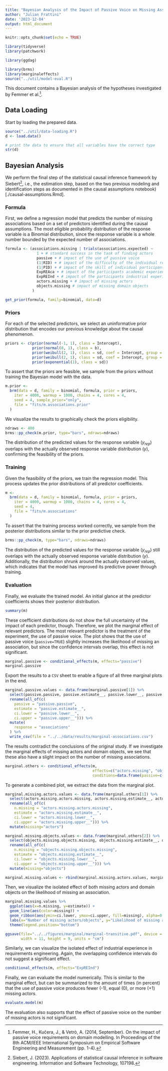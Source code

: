 ```yaml
---
title: "Bayesian Analysis of the Impact of Passive Voice on Missing Associations"
author: "Julian Frattini"
date: '2023-12-04'
output: html_document
---
```


```r
knitr::opts_chunk$set(echo = TRUE)

library(tidyverse)
library(patchwork)

library(ggdag)

library(brms)
library(marginaleffects)
source("../util/model-eval.R")
```

This document contains a Bayesian analysis of the hypotheses investigated by Femmer et al.^[Femmer, H., Kučera, J., & Vetrò, A. (2014, September). On the impact of passive voice requirements on domain modelling. In Proceedings of the 8th ACM/IEEE International Symposium on Empirical Software Engineering and Measurement (pp. 1-4).].

## Data Loading

Start by loading the prepared data.

```r
source("../util/data-loading.R")
d <- load.data()

# print the data to ensure that all variables have the correct type
str(d)
```


## Bayesian Analysis

We perform the final step of the statistical causal inference framework by Siebert^[Siebert, J. (2023). Applications of statistical causal inference in software engineering. Information and Software Technology, 107198.], i.e., the estimation step, based on the two previous modeling and identification steps as documented in (the causal assumptions notebook)[./causal-assumptions.Rmd].

### Formula

First, we define a regression model that predicts the number of missing associations based on a set of predictors identified during the causal assumptions. The most eligible probability distribution of the response variable is a Binomial distribution, since the response variable is a whole number bounded by the expected number of associations.

```r
formula <- (associations.missing | trials(associations.expected) ~ 
              1 + # standard success in the task of finding actors
              passive + # impact of the use of passive voice
              (1|RID) + # impact of the difficulty of the individual requirements
              (1|PID) + # impact of the skill of individual participants
              ExpREAca + # impact of the participants academic experience in RE
              ExpREInd + # impact of the participants industrial experience in RE
              actors.missing + # impact of missing actors
              objects.missing # impact of missing domain objects
            )

get_prior(formula, family=binomial, data=d)
```

### Priors

For each of the selected predictors, we select an uninformative prior distribution that encodes our previous knowledge about the causal phenomenon.

```r
priors <- c(prior(normal(-1, 1), class = Intercept),
            prior(normal(0, 1), class = b),
            prior(weibull(2, 1), class = sd, coef = Intercept, group = RID),
            prior(weibull(2, 1), class = sd, coef = Intercept, group = PID),
            prior(exponential(1), class = sd))
```

To assert that the priors are feasible, we sample from the priors without training the Bayesian model with the data.

```r
m.prior <-
  brm(data = d, family = binomial, formula, prior = priors,
    iter = 4000, warmup = 1000, chains = 4, cores = 4,
    seed = 4, sample_prior="only",
    file = "fits/m.associations.prior"
  )
```

We visualize the results to graphically check the priors eligibility.

```r
ndraws <- 400
brms::pp_check(m.prior, type="bars", ndraws=ndraws)
```

The distribution of the predicted values for the response variable ($y_{rep}$) overlaps with the actually observed response variable distribution ($y$), confirming the feasibility of the priors.

### Training

Given the feasibility of the priors, we train the regression model. This process updates the prior distributions of all predictor coefficients.

```r
m <-
  brm(data = d, family = binomial, formula, prior = priors,
    iter = 4000, warmup = 1000, chains = 4, cores = 4,
    seed = 4,
    file = "fits/m.associations"
  )
```

To assert that the training process worked correctly, we sample from the posterior distributions similar to the prior predictive check.

```r
brms::pp_check(m, type="bars", ndraws=ndraws)
```

The distribution of the predicted values for the response variable ($y_{rep}$) still overlaps with the actually observed response variable distribution ($y$). Additionally, the distribution shrunk around the actually observed values, which indicates that the model has improved its predictive power through training.

### Evaluation

Finally, we evaluate the trained model. An initial glance at the predictor coefficients shows their posterior distribution.

```r
summary(m)
```

These coefficient distributions do not show the full uncertainty of the impact of each predictor, though. Therefore, we plot the marginal effect of relevant predictors. The most relevant predictor is the treatment of the experiment, the use of passive voice. The plot shows that the use of passive voice (`passive=TRUE`) slightly increases the likelihood of missing an association, but since the confidence intervals overlap, this effect is not significant.

```r
marginal.passive <- conditional_effects(m, effects="passive")
marginal.passive
```

Export the results to a `CSV` sheet to enable a figure of all three marginal plots in the end.

```r
marginal.passive.values <- data.frame(marginal.passive[1]) %>% 
  select(passive.passive, passive.estimate__, passive.lower__, passive.upper__) %>% 
  rename(all_of(c(
    passive = "passive.passive",
    estimate = "passive.estimate__", 
    ci.lower = "passive.lower__", 
    ci.upper = "passive.upper__"))) %>% 
  mutate(
    response = "associations"
  ) %>% 
  write_csv(file = "../../data/results/marginal-associations.csv")
```

The results contradict the conclusions of the original study. If we investigate the marginal effects of missing actors and domain objects, we see that these also have a slight impact on the number of missing associations.

```r
marginal.others <- conditional_effects(m, 
                                       effects=c("actors.missing", "objects.missing"),
                                       conditions=data.frame(passive=c(TRUE)))
```

To generate a combined plot, we extract the data from the marginal plot.

```r
marginal.missing.actors.values <- data.frame(marginal.others[1]) %>% 
  select(actors.missing.actors.missing, actors.missing.estimate__, actors.missing.lower__, actors.missing.upper__) %>% 
  rename(all_of(c(
    n.missing = "actors.missing.actors.missing",
    estimate = "actors.missing.estimate__",
    ci.lower = "actors.missing.lower__",
    ci.upper = "actors.missing.upper__"))) %>%
  mutate(missing="actors")

marginal.missing.objects.values <- data.frame(marginal.others[2]) %>% 
  select(objects.missing.objects.missing, objects.missing.estimate__, objects.missing.lower__, objects.missing.upper__) %>% 
  rename(all_of(c(
    n.missing = "objects.missing.objects.missing",
    estimate = "objects.missing.estimate__",
    ci.lower = "objects.missing.lower__",
    ci.upper = "objects.missing.upper__"))) %>%
  mutate(missing="objects")

marginal.missing.values <- rbind(marginal.missing.actors.values, marginal.missing.objects.values)
```

Then, we visualize the isolated effect of both missing actors and domain objects on the likelihood of missing an association.

```r
marginal.missing.values %>% 
  ggplot(aes(x=n.missing, y=estimate)) +
  geom_line(aes(color=missing)) + 
  geom_ribbon(aes(ymin=ci.lower, ymax=ci.upper, fill=missing), alpha=0.2) +
  labs(x="Number of missing actors/objects", y="Likelihood of missing an association") +
  theme(legend.position="bottom")
```

```r
ggsave(file="../../figures/marginal/marginal-transitive.pdf", device = "pdf",
       width = 11, height = 9, units = "cm")
```


Similarly, we can visualize the isolated effect of industrial experience in requirements engineering. Again, the overlapping confidence intervals do not suggest a significant effect.

```r
conditional_effects(m, effects="ExpREInd")
```

Finally, we can evaluate the model numerically. This is similar to the marginal effect, but can be summarized to the amount of times (in percent) that the use of passive voice produces fewer (-1), equal (0), or more (+1) missing actors.

```r
evaluate.model(m)
```

The evaluation also supports that the effect of passive voice on the number of missing actors is not significant. 
